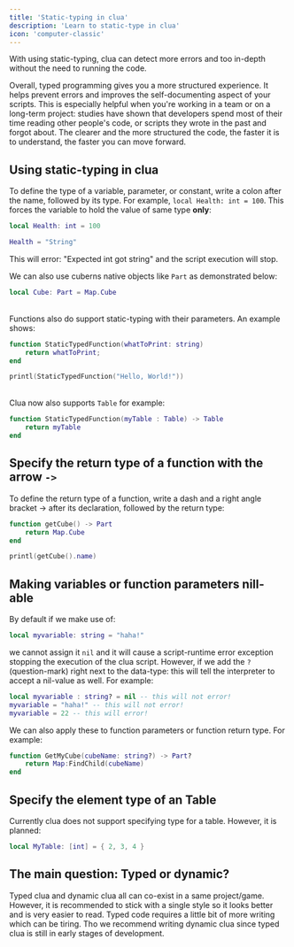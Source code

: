 ```yaml
---
title: 'Static-typing in clua'
description: 'Learn to static-type in clua'
icon: 'computer-classic'
---
```


With using static-typing, clua can detect more errors and too in-depth without the need to running the code. 

Overall, typed programming gives you a more structured experience. It helps prevent errors and improves the self-documenting aspect of your scripts. This is especially helpful when you're working in a team or on a long-term project: studies have shown that developers spend most of their time reading other people's code, or scripts they wrote in the past and forgot about. The clearer and the more structured the code, the faster it is to understand, the faster you can move forward.

## Using static-typing in clua
To define the type of a variable, parameter, or constant, write a colon after the name, followed by its type. For example, `local Health: int = 100`. This forces the variable to hold the value of same type **only**:
```lua
local Health: int = 100

Health = "String"
```
This will error: "Expected int got string" and the script execution will stop.

We can also use cuberns native objects like `Part` as demonstrated below:
```lua
local Cube: Part = Map.Cube
```
\
Functions also do support static-typing with their parameters. An example shows:
```lua
function StaticTypedFunction(whatToPrint: string)
    return whatToPrint;
end

printl(StaticTypedFunction("Hello, World!"))
```

\
Clua now also supports `Table` for example:
```lua
function StaticTypedFunction(myTable : Table) -> Table 
    return myTable
end
```
## Specify the return type of a function with the arrow `->`
To define the return type of a function, write a dash and a right angle bracket -> after its declaration, followed by the return type:
```lua
function getCube() -> Part
    return Map.Cube
end

printl(getCube().name)
```
## Making variables or function parameters nill-able
By default if we make use of:
```lua
local myvariable: string = "haha!"
```
we cannot assign it `nil` and it will cause a script-runtime error exception stopping the execution of the clua script. However, if we add the `?` (question-mark) right next to the data-type: this will tell the interpreter to accept a nil-value as well. For example:
```lua
local myvariable : string? = nil -- this will not error!
myvariable = "haha!" -- this will not error!
myvariable = 22 -- this will error!
```

We can also apply these to function parameters or function return type. For example:
```lua
function GetMyCube(cubeName: string?) -> Part?
    return Map:FindChild(cubeName) 
end
```

## Specify the element type of an Table
Currently clua does not support specifying type for a table. However, it is planned:
```lua
local MyTable: [int] = { 2, 3, 4 }
```

## The main question: Typed or dynamic?
Typed clua and dynamic clua all can co-exist in a same project/game. However, it is recommended to stick with a single style so it looks better and is very easier to read.
Typed code requires a little bit of more writing which can be tiring. Tho we recommend writing dynamic clua since typed clua is still in early stages of development.
 

